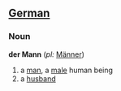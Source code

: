 ==[[German]]==
===Noun===
'''der Mann''' (''pl:'' [[Männer]])

#a [[man]], a [[male]] human being
#a [[husband]]